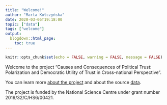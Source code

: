 ```yaml
---
title: "Welcome!"
author: "Marta Kołczyńska"
date: 2020-03-05T19:18:00
topic: ["data"]
tags: ["welcome"]
output: 
  blogdown::html_page:
    toc: true
---
```


```r
knitr::opts_chunk$set(echo = FALSE, warning = FALSE, message = FALSE)
```

Welcome to the project “Causes and Consequences of Political Trust: Polarization and Democratic Utility of Trust in Cross-national Perspective”.

You can learn more [about the project](/about/) and about the source [data](/data/).

The project is funded by the National Science Centre under grant number 2019/32/C/HS6/00421.

